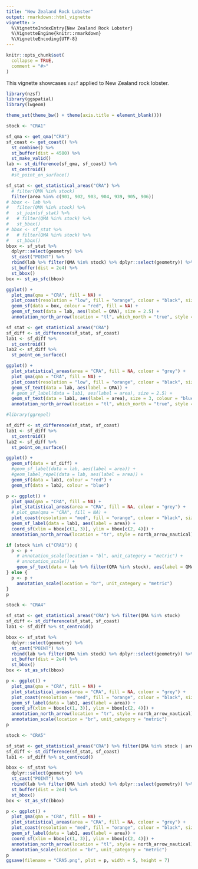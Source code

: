 ```yaml
---
title: "New Zealand Rock Lobster"
output: rmarkdown::html_vignette
vignette: >
  %\VignetteIndexEntry{New Zealand Rock Lobster}
  %\VignetteEngine{knitr::rmarkdown}
  %\VignetteEncoding{UTF-8}
---
```


```r
knitr::opts_chunk$set(
  collapse = TRUE,
  comment = "#>"
)
```

This vignette showcases `nzsf` applied to New Zealand rock lobster.

```r
library(nzsf)
library(ggspatial)
library(lwgeom)

theme_set(theme_bw() + theme(axis.title = element_blank()))

stock <- "CRA1"

sf_qma <- get_qma("CRA")
sf_coast <- get_coast() %>% 
  st_combine() %>% 
  st_buffer(dist = 4500) %>%
  st_make_valid()
lab <- st_difference(sf_qma, sf_coast) %>%
  st_centroid()
  #st_point_on_surface()

sf_stat <- get_statistical_areas("CRA") %>% 
  # filter(QMA %in% stock)
  filter(area %in% c(901, 902, 903, 904, 939, 905, 906))
# bbox <- lab %>%
#   filter(QMA %in% stock) %>%
#   st_join(sf_stat) %>%
#   # filter(QMA %in% stock) %>%
#   st_bbox()
# bbox <- sf_stat %>% 
#   # filter(QMA %in% stock) %>% 
#   st_bbox()
bbox <- sf_stat %>%
  dplyr::select(geometry) %>%
  st_cast("POINT") %>%
  rbind(lab %>% filter(QMA %in% stock) %>% dplyr::select(geometry)) %>%
  st_buffer(dist = 2e4) %>%
  st_bbox()
box <- st_as_sfc(bbox)

ggplot() +
  plot_qma(qma = "CRA", fill = NA) +
  plot_coast(resolution = "low", fill = "orange", colour = "black", size = 0.3) +
  geom_sf(data = box, colour = "red", fill = NA) +
  geom_sf_text(data = lab, aes(label = QMA), size = 2.5) +
  annotation_north_arrow(location = "tl", which_north = "true", style = north_arrow_nautical)
```

```r
sf_stat <- get_statistical_areas("CRA")
sf_diff <- st_difference(sf_stat, sf_coast)
lab1 <- sf_diff %>% 
  st_centroid()
lab2 <- sf_diff %>% 
  st_point_on_surface()

ggplot() +
  plot_statistical_areas(area = "CRA", fill = NA, colour = "grey") +
  plot_qma(qma = "CRA", fill = NA) +
  plot_coast(resolution = "low", fill = "orange", colour = "black", size = 0.3) +
  geom_sf_text(data = lab, aes(label = QMA)) +
  # geom_sf_label(data = lab1, aes(label = area), size = 2.5) +
  geom_sf_text(data = lab1, aes(label = area), size = 3, colour = "blue") +
  annotation_north_arrow(location = "tl", which_north = "true", style = north_arrow_nautical)
```

```r
#library(ggrepel)

sf_diff <- st_difference(sf_stat, sf_coast)
lab1 <- sf_diff %>% 
  st_centroid()
lab2 <- sf_diff %>% 
  st_point_on_surface()

ggplot() +
  geom_sf(data = sf_diff) +
  #geom_sf_label(data = lab, aes(label = area)) +
  #geom_label_repel(data = lab, aes(label = area)) +
  geom_sf(data = lab1, colour = "red") +
  geom_sf(data = lab2, colour = "blue")
```

```r
p <- ggplot() +
  plot_qma(qma = "CRA", fill = NA) +
  plot_statistical_areas(area = "CRA", fill = NA, colour = "grey") +
  # plot_qma(qma = "CRA", fill = NA) +
  plot_coast(resolution = "med", fill = "orange", colour = "black", size = 0.3) +
  geom_sf_label(data = lab1, aes(label = area)) +
  coord_sf(xlim = bbox[c(1, 3)], ylim = bbox[c(2, 4)]) +
  annotation_north_arrow(location = "tr", style = north_arrow_nautical)

if (stock %in% c("CRA1")) {
  p <- p +
    # annotation_scale(location = "bl", unit_category = "metric") +
    # annotation_scale() +
    geom_sf_text(data = lab %>% filter(QMA %in% stock), aes(label = QMA), size = 5.5, nudge_x = -60000, nudge_y = 20000)
} else {
  p <- p +
    annotation_scale(location = "br", unit_category = "metric")
}
p
```

```r
stock <- "CRA4"

sf_stat <- get_statistical_areas("CRA") %>% filter(QMA %in% stock)
sf_diff <- st_difference(sf_stat, sf_coast)
lab1 <- sf_diff %>% st_centroid()

bbox <- sf_stat %>%
  dplyr::select(geometry) %>%
  st_cast("POINT") %>%
  rbind(lab %>% filter(QMA %in% stock) %>% dplyr::select(geometry)) %>%
  st_buffer(dist = 2e4) %>%
  st_bbox()
box <- st_as_sfc(bbox)

p <- ggplot() +
  plot_qma(qma = "CRA", fill = NA) +
  plot_statistical_areas(area = "CRA", fill = NA, colour = "grey") +
  plot_coast(resolution = "med", fill = "orange", colour = "black", size = 0.3) +
  geom_sf_label(data = lab1, aes(label = area)) +
  coord_sf(xlim = bbox[c(1, 3)], ylim = bbox[c(2, 4)]) +
  annotation_north_arrow(location = "tr", style = north_arrow_nautical) +
  annotation_scale(location = "br", unit_category = "metric")
p
```

```r
stock <- "CRA5"

sf_stat <- get_statistical_areas("CRA") %>% filter(QMA %in% stock | area %in% c(915, 934))
sf_diff <- st_difference(sf_stat, sf_coast)
lab1 <- sf_diff %>% st_centroid()

bbox <- sf_stat %>%
  dplyr::select(geometry) %>%
  st_cast("POINT") %>%
  rbind(lab %>% filter(QMA %in% stock) %>% dplyr::select(geometry)) %>%
  st_buffer(dist = 2e4) %>%
  st_bbox()
box <- st_as_sfc(bbox)

p <- ggplot() +
  plot_qma(qma = "CRA", fill = NA) +
  plot_statistical_areas(area = "CRA", fill = NA, colour = "grey") +
  plot_coast(resolution = "med", fill = "orange", colour = "black", size = 0.3) +
  geom_sf_label(data = lab1, aes(label = area)) +
  coord_sf(xlim = bbox[c(1, 3)], ylim = bbox[c(2, 4)]) +
  annotation_north_arrow(location = "tl", style = north_arrow_nautical) +
  annotation_scale(location = "br", unit_category = "metric")
p
ggsave(filename = "CRA5.png", plot = p, width = 5, height = 7)
```
